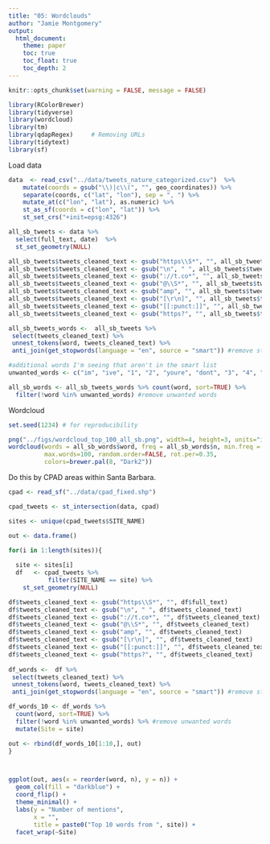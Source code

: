```yaml
---
title: "05: Wordclouds"
author: "Jamie Montgomery"
output: 
  html_document:
    theme: paper
    toc: true
    toc_float: true
    toc_depth: 2
---
```



```r
knitr::opts_chunk$set(warning = FALSE, message = FALSE)

library(RColorBrewer)
library(tidyverse)
library(wordcloud)
library(tm)
library(qdapRegex)     # Removing URLs
library(tidytext)
library(sf)
```

Load data

```r
data  <- read_csv("../data/tweets_nature_categorized.csv")  %>%
    mutate(coords = gsub("\\)|c\\(", "", geo_coordinates)) %>%
    separate(coords, c("lat", "lon"), sep = ", ") %>%
    mutate_at(c("lon", "lat"), as.numeric) %>% 
    st_as_sf(coords = c("lon", "lat")) %>%
    st_set_crs("+init=epsg:4326")
```

```r
all_sb_tweets <- data %>%
  select(full_text, date)  %>% 
  st_set_geometry(NULL)
```


```r
all_sb_tweets$tweets_cleaned_text <- gsub("https\\S*", "", all_sb_tweets$full_text) 
all_sb_tweets$tweets_cleaned_text <- gsub("\n", " ", all_sb_tweets$tweets_cleaned_text)
all_sb_tweets$tweets_cleaned_text <- gsub("://t.co*", "", all_sb_tweets$tweets_cleaned_text)
all_sb_tweets$tweets_cleaned_text <- gsub("@\\S*", "", all_sb_tweets$tweets_cleaned_text) 
all_sb_tweets$tweets_cleaned_text <- gsub("amp", "", all_sb_tweets$tweets_cleaned_text) 
all_sb_tweets$tweets_cleaned_text <- gsub("[\r\n]", "", all_sb_tweets$tweets_cleaned_text)
all_sb_tweets$tweets_cleaned_text <- gsub("[[:punct:]]", "", all_sb_tweets$tweets_cleaned_text)
all_sb_tweets$tweets_cleaned_text <- gsub("https?", "", all_sb_tweets$tweets_cleaned_text)

all_sb_tweets_words <-  all_sb_tweets %>%
 select(tweets_cleaned_text) %>%
 unnest_tokens(word, tweets_cleaned_text) %>%
 anti_join(get_stopwords(language = "en", source = "smart")) #remove stop words using the "smart" source of 571 words

#additional words I'm seeing that aren't in the smart list
unwanted_words <- c("im", "ive", "1", "2", "youre", "dont", "3", "4", "5", "youll")

all_sb_words <- all_sb_tweets_words %>% count(word, sort=TRUE) %>%
  filter(!word %in% unwanted_words) #remove unwanted words
```

Wordcloud

```r
set.seed(1234) # for reproducibility 

png("../figs/wordcloud_top_100_all_sb.png", width=4, height=3, units="in", res=300)
wordcloud(words = all_sb_words$word, freq = all_sb_words$n, min.freq = 1,           
          max.words=100, random.order=FALSE, rot.per=0.35,            
          colors=brewer.pal(8, "Dark2"))

```

Do this by CPAD areas within Santa Barbara. 

```r
cpad <- read_sf("../data/cpad_fixed.shp")

cpad_tweets <- st_intersection(data, cpad)

sites <- unique(cpad_tweets$SITE_NAME)

out <- data.frame()

for(i in 1:length(sites)){
  
  site <- sites[i]
  df   <- cpad_tweets %>%
           filter(SITE_NAME == site) %>%
    st_set_geometry(NULL)

df$tweets_cleaned_text <- gsub("https\\S*", "", df$full_text) 
df$tweets_cleaned_text <- gsub("\n", " ", df$tweets_cleaned_text)
df$tweets_cleaned_text <- gsub("://t.co*", "", df$tweets_cleaned_text)
df$tweets_cleaned_text <- gsub("@\\S*", "", df$tweets_cleaned_text) 
df$tweets_cleaned_text <- gsub("amp", "", df$tweets_cleaned_text) 
df$tweets_cleaned_text <- gsub("[\r\n]", "", df$tweets_cleaned_text)
df$tweets_cleaned_text <- gsub("[[:punct:]]", "", df$tweets_cleaned_text)
df$tweets_cleaned_text <- gsub("https?", "", df$tweets_cleaned_text)
  
df_words <-  df %>%
 select(tweets_cleaned_text) %>%
 unnest_tokens(word, tweets_cleaned_text) %>%
 anti_join(get_stopwords(language = "en", source = "smart")) #remove stop words using the "smart" source of 571 words

df_words_10 <- df_words %>% 
  count(word, sort=TRUE) %>%
  filter(!word %in% unwanted_words) %>% #remove unwanted words
  mutate(Site = site)

out <- rbind(df_words_10[1:10,], out)
}



ggplot(out, aes(x = reorder(word, n), y = n)) +
  geom_col(fill = "darkblue") +
  coord_flip() +
  theme_minimal() +
  labs(y = "Number of mentions",
       x = "",
       title = paste0("Top 10 words from ", site)) +
  facet_wrap(~Site)

```



